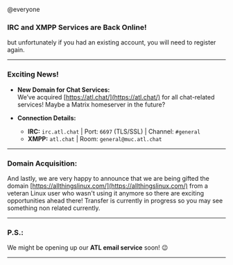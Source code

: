@everyone  

### **IRC and XMPP Services are Back Online!**  
but unfortunately if you had an existing account, you will need to register again.

---

### **Exciting News!**  
- **New Domain for Chat Services:**  
  We’ve acquired [https://atl.chat/](https://atl.chat/) for all chat-related services! Maybe a Matrix homeserver in the future?
  
- **Connection Details:**  
  - **IRC:** `irc.atl.chat` | Port: `6697` (TLS/SSL) | Channel: `#general`  
  - **XMPP:** `atl.chat` | Room: `general@muc.atl.chat`  

---

### **Domain Acquisition:**  
And lastly, we are very happy to announce that we are being gifted the domain [https://allthingslinux.com/](https://allthingslinux.com/) from a veteran Linux user who wasn't using it anymore so there are exciting opportunities ahead there! Transfer is currently in progress so you may see something non related currently.  

--- 

### **P.S.:**  
We might be opening up our **ATL email service** soon! 😉  

---
